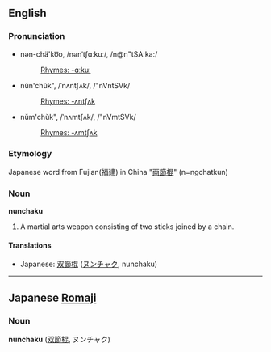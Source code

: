==English==
===Pronunciation===
*nən-chä'ko͞o, /nənˈtʃɑːkuː/, /n@n"tSA:ka:/
*:[[Rhymes:English:-ɑːkuː|Rhymes: -ɑːkuː]]
*nŭn'chŭk", /ˈnʌntʃʌk/, /"nVntSVk/
*:[[Rhymes:English:-ʌntʃʌk|Rhymes: -ʌntʃʌk]]
*nŭm'chŭk", /ˈnʌmtʃʌk/, /"nVmtSVk/
*:[[Rhymes:English:-ʌmtʃʌk|Rhymes: -ʌmtʃʌk]]

===Etymology===
Japanese word from Fujian(福建) in China "[[両節棍]]" (n=ngchatkun)<!--"=" is standing for syllabic /ng/-->

===Noun===
'''nunchaku'''<!-- singular, plural, both? probably used in various ways -->

# A martial arts weapon consisting of two sticks joined by a chain.

====Translations====
*Japanese: [[双節棍]] ([[ヌンチャク]], nunchaku) 

----

==Japanese [[Romaji]]==
===Noun===
'''nunchaku''' ([[双節棍]], ヌンチャク)